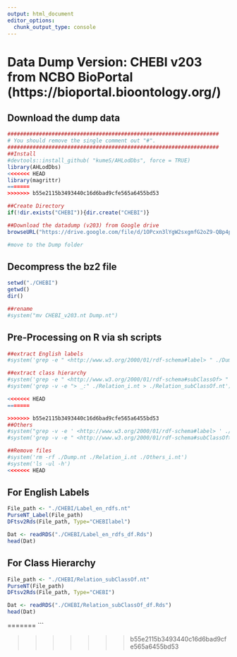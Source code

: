 ```yaml
---
output: html_document
editor_options: 
  chunk_output_type: console
---
```


# Data Dump Version: CHEBI v203 from NCBO BioPortal (https://bioportal.bioontology.org/)

## Download the dump data

```r
###################################################################
# You should remove the single comment out "#".
###################################################################
##Install
#devtools::install_github( "kumeS/AHLodDbs", force = TRUE)
library(AHLodDbs)
<<<<<<< HEAD
library(magrittr)
=======
>>>>>>> b55e2115b3493440c16d6bad9cfe565a6455bd53

##Create Directory
if(!dir.exists("CHEBI")){dir.create("CHEBI")}

##Download the datadump (v203) from Google drive  
browseURL("https://drive.google.com/file/d/1OPcxn3lYgW2sxgmfG2oZ9-QBp4p74k5s/view?usp=sharing")

#move to the Dump folder
```

## Decompress the bz2 file

```r
setwd("./CHEBI")
getwd()
dir()

##rename
#system("mv CHEBI_v203.nt Dump.nt")
```

## Pre-Processing on R via sh scripts

```r
##extract English labels
#system('grep -e " <http://www.w3.org/2000/01/rdf-schema#label> " ./Dump.nt > ./Label_en_rdfs.nt')

##extract class hierarchy
#system('grep -e " <http://www.w3.org/2000/01/rdf-schema#subClassOf> " ./Dump.nt > ./Relation_i.nt')
#system('grep -v -e "> _:" ./Relation_i.nt > ./Relation_subClassOf.nt')

<<<<<<< HEAD
=======

>>>>>>> b55e2115b3493440c16d6bad9cfe565a6455bd53
##Others
#system("grep -v -e ' <http://www.w3.org/2000/01/rdf-schema#label> ' ./Dump.nt > ./Others_i.nt")
#system('grep -v -e " <http://www.w3.org/2000/01/rdf-schema#subClassOf> " ./Others_i.nt > ./Relation_Others.nt')

##Remove files
#system('rm -rf ./Dump.nt ./Relation_i.nt ./Others_i.nt')
#system('ls -ul -h')
<<<<<<< HEAD

```

## For English Labels

```r
File_path <- "./CHEBI/Label_en_rdfs.nt"
PurseNT_Label(File_path)
DFtsv2Rds(File_path, Type="CHEBIlabel")

Dat <- readRDS("./CHEBI/Label_en_rdfs_df.Rds")
head(Dat)
```

## For Class Hierarchy

```r
File_path <- "./CHEBI/Relation_subClassOf.nt"
PurseNT(File_path)
DFtsv2Rds(File_path, Type="CHEBI")

Dat <- readRDS("./CHEBI/Relation_subClassOf_df.Rds")
head(Dat)
```
=======
```





>>>>>>> b55e2115b3493440c16d6bad9cfe565a6455bd53

